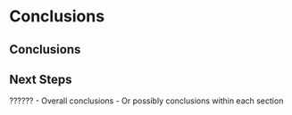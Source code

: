 # Conclusions

## Conclusions

## Next Steps


??????
- Overall conclusions
- Or possibly conclusions within each section